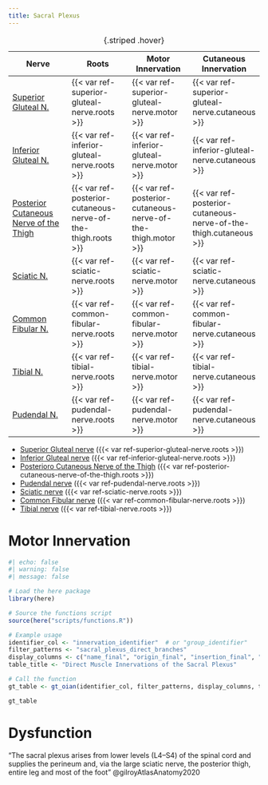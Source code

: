 ```yaml
---
title: Sacral Plexus
---
```



| Nerve | Roots | Motor Innervation | Cutaneous Innervation |
|-|-|-|-|
| [Superior Gluteal N.]({{< var ref-superior-gluteal-nerve.path >}}) | {{< var ref-superior-gluteal-nerve.roots >}} | {{< var ref-superior-gluteal-nerve.motor >}} | {{< var ref-superior-gluteal-nerve.cutaneous >}} |
| [Inferior Gluteal N.]({{< var ref-inferior-gluteal-nerve.path >}}) | {{< var ref-inferior-gluteal-nerve.roots >}} | {{< var ref-inferior-gluteal-nerve.motor >}} | {{< var ref-inferior-gluteal-nerve.cutaneous >}} |
| [Posterior Cutaneous Nerve of the Thigh]({{< var ref-posterior-cutaneous-nerve-of-the-thigh.path >}}) | {{< var ref-posterior-cutaneous-nerve-of-the-thigh.roots >}} | {{< var ref-posterior-cutaneous-nerve-of-the-thigh.motor >}} | {{< var ref-posterior-cutaneous-nerve-of-the-thigh.cutaneous >}} |
| [Sciatic N.]({{< var ref-sciatic-nerve.path >}}) | {{< var ref-sciatic-nerve.roots >}} | {{< var ref-sciatic-nerve.motor >}} | {{< var ref-sciatic-nerve.cutaneous >}} |
| [Common Fibular N.]({{< var ref-common-fibular-nerve.path >}}) | {{< var ref-common-fibular-nerve.roots >}} | {{< var ref-common-fibular-nerve.motor >}} | {{< var ref-common-fibular-nerve.cutaneous >}} |
| [Tibial N.]({{< var ref-tibial-nerve.path >}}) | {{< var ref-tibial-nerve.roots >}} | {{< var ref-tibial-nerve.motor >}} | {{< var ref-tibial-nerve.cutaneous >}} |
| [Pudendal N.]({{< var ref-pudendal-nerve.path >}}) | {{< var ref-pudendal-nerve.roots >}} | {{< var ref-pudendal-nerve.motor >}} | {{< var ref-pudendal-nerve.cutaneous >}} |
: {.striped .hover}



- [Superior Gluteal nerve]({{< var ref-superior-gluteal-nerve.path >}}) ({{< var ref-superior-gluteal-nerve.roots >}})
- [Inferior Gluteal nerve]({{< var ref-inferior-gluteal-nerve.path >}}) ({{< var ref-inferior-gluteal-nerve.roots >}})
- [Posterioro Cutaneous Nerve of the Thigh]({{< var ref-posterior-cutaneous-nerve-of-the-thigh.path >}}) ({{< var ref-posterior-cutaneous-nerve-of-the-thigh.roots >}})
- [Pudendal nerve]({{< var ref-pudendal-nerve.path >}}) ({{< var ref-pudendal-nerve.roots >}})
- [Sciatic nerve]({{< var ref-sciatic-nerve.path >}}) ({{< var ref-sciatic-nerve.roots >}})
- [Common Fibular nerve]({{< var ref-common-fibular-nerve.path >}}) ({{< var ref-common-fibular-nerve.roots >}})
- [Tibial nerve]({{< var ref-tibial-nerve.path >}}) ({{< var ref-tibial-nerve.roots >}})

# Motor Innervation

```r
#| echo: false
#| warning: false
#| message: false

# Load the here package
library(here)

# Source the functions script
source(here("scripts/functions.R"))

# Example usage
identifier_col <- "innervation_identifier"  # or "group_identifier"
filter_patterns <- "sacral_plexus_direct_branches"
display_columns <- c("name_final", "origin_final", "insertion_final", "innervation_final", "action_final")
table_title <- "Direct Muscle Innervations of the Sacral Plexus"

# Call the function
gt_table <- gt_oian(identifier_col, filter_patterns, display_columns, table_title)

gt_table
```

# Dysfunction

"The sacral plexus arises from lower levels (L4–S4) of the spinal cord and supplies the perineum and, via the large sciatic nerve, the posterior thigh, entire leg and most of the foot" @gilroyAtlasAnatomy2020 